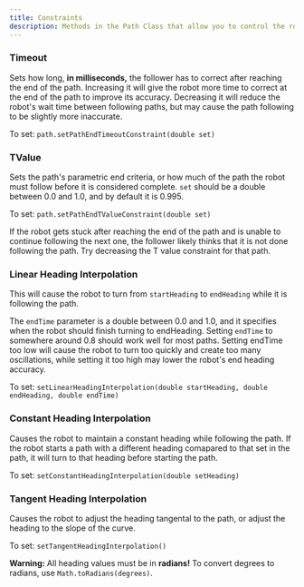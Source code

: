```yaml
---
title: Constraints
description: Methods in the Path Class that allow you to control the robot's heading interpolation and end path behavior. 
---
```



### Timeout
Sets how long, **in milliseconds,** the follower has to correct after reaching the end of the path. Increasing it will give the robot more time to correct at the end of the path to improve its accuracy. Decreasing it will reduce the robot's wait time between following paths, but may cause the path following to be slightly more inaccurate. 

To set: `path.setPathEndTimeoutConstraint(double set)` 
	
### TValue
Sets the path's parametric end criteria, or how much of the path the robot must follow before it is considered complete. `set` should be a double between 0.0 and 1.0, and by default it is 0.995. 

To set: `path.setPathEndTValueConstraint(double set)`

<Callout title="Tip" type="info">
	If the robot gets stuck after reaching the end of the path and is unable to continue following the next one, the follower likely thinks that it is not done following the path. 
	Try decreasing the T value constraint for that path. 
</Callout>
	
### Linear Heading Interpolation
This will cause the robot to turn from `startHeading` to `endHeading` while it is following the path. 
	
The `endTime` parameter is a double between 0.0 and 1.0, and it specifies when the robot should finish turning to endHeading. Setting `endTime` to somewhere around 0.8 should work 
well for most paths. Setting endTime too low will cause the robot to turn too quickly and create too many oscillations, while setting it too high may lower the robot's end heading accuracy. 

To set: `setLinearHeadingInterpolation(double startHeading, double endHeading, double endTime)`
	
### Constant Heading Interpolation
Causes the robot to maintain a constant heading while following the path. If the robot starts a path with a different heading comapared
to that set in the path, it will turn to that heading before starting the path.

To set: `setConstantHeadingInterpolation(double setHeading)` 

### Tangent Heading Interpolation 
Causes the robot to adjust the heading tangental to the path, or adjust the heading to the slope of the
curve.

To set: `setTangentHeadingInterpolation()` 
	
**Warning:** All heading values must be in **radians!** To convert degrees to radians, use `Math.toRadians(degrees)`. 
